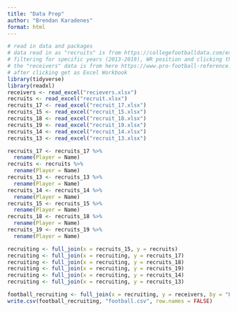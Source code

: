 ```yaml
---
title: "Data Prep"
author: "Brendan Karadenes"
format: html
---
```


```r
# read in data and packages
# data read in as "recruits" is from https://collegefootballdata.com/exporter/recruiting/players
# filtering for specific years (2013-2019), WR position and clicking the export button
# the "receivers" data is from here https://www.pro-football-reference.com/years/2023/receiving.htm
# after clicking get as Excel Workbook
library(tidyverse)
library(readxl)
receivers <- read_excel("recievers.xlsx")
recruits <- read_excel("recruit.xlsx")
recruits_17 <- read_excel("recruit_17.xlsx")
recruits_15 <- read_excel("recruit_15.xlsx")
recruits_18 <- read_excel("recruit_18.xlsx")
recruits_19 <- read_excel("recruit_19.xlsx")
recruits_14 <- read_excel("recruit_14.xlsx")
recruits_13 <- read_excel("recruit_13.xlsx")
```

```r
recruits_17 <- recruits_17 %>%
  rename(Player = Name)
recruits <- recruits %>%
  rename(Player = Name)
recruits_13 <- recruits_13 %>%
  rename(Player = Name)
recruits_14 <- recruits_14 %>%
  rename(Player = Name)
recruits_15 <- recruits_15 %>%
  rename(Player = Name)
recruits_18 <- recruits_18 %>%
  rename(Player = Name)
recruits_19 <- recruits_19 %>%
  rename(Player = Name)
```

```r
recruiting <- full_join(x = recruits_15, y = recruits)
recruiting <- full_join(x = recruiting, y = recruits_17)
recruiting <- full_join(x = recruiting, y = recruits_18)
recruiting <- full_join(x = recruiting, y = recruits_19)
recruiting <- full_join(x = recruiting, y = recruits_14)
recruiting <- full_join(x = recruiting, y = recruits_13)
```

```r
football_recruiting <- full_join(x = recruiting, y = receivers, by = "Player")
write.csv(football_recruiting, "football.csv", row.names = FALSE)
```





